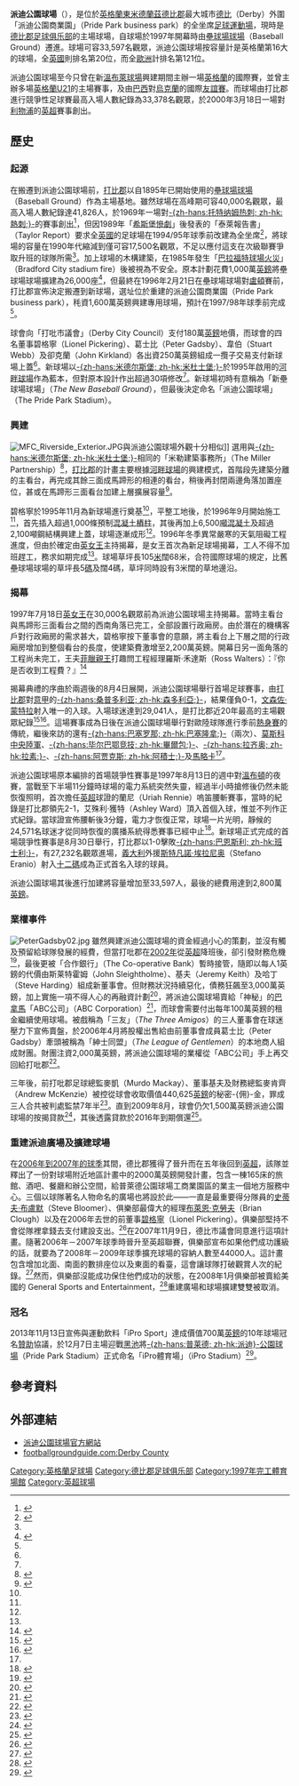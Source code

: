 {{noteTA|G1=足球
|T=zh-hans:普莱德公园球场;zh-hk:派迪公園球場;zh-tw:普萊德公園球場;
|1=zh-hans:普莱德公园球场;zh-hk:派迪公園球場;zh-tw:普萊德公園球場;
|2=zh-hans:普莱德公园;zh-hk:派迪公園;zh-tw:普萊德公園;
|3=zh-hans:德比郡足球俱乐部;zh-hk:打比郡足球會;zh-tw:德比郡足球俱樂部;
|4=zh-hans:德比郡;zh-hk:打比郡;zh-tw:德比郡;
|5=zh-hans:普莱德广场;zh-hk:派迪廣場;zh-tw:普萊德廣場;
}}
{{Infobox_Stadium
| stadium_name      = 派迪公園球場<br />''Pride Park Stadium''
| nickname          = Pride Park<br />iPro Stadium
| image             = [[Image:Pride_Park.jpg|300px]]
| location          = Pride Park<br />Derby DE24 8XL
| coordinates       = {{coord|52|54|54|N|1|26|50|W|type:landmark_region:GB|display=it}}
| broke_ground      = 1996年
| opened            = 1997年7月18日
| owner             = [[德比郡足球俱乐部|德比郡足球俱乐部]]
| operator          = 德比郡足球俱乐部
| surface           = 天然草
| construction_cost = 2,800萬[[英鎊|英鎊]]
| architect         = Miller Partnership
| former_names      =
| tenants           = [[德比郡足球俱乐部|德比郡足球俱乐部]]（1997–現在）
| seating_capacity  = 33,597人 
| dimensions        = 105 x 68 [[米_(單位)|米]]
|}}

'''派迪公園球場'''（{{lang-en|'''Pride Park Stadium'''}}），是位於[[英格蘭|英格蘭]][[東米德蘭茲|東米德蘭茲]][[德比郡|德比郡]]最大城市[[德比_(英格蘭)|德比]]（Derby）外圍「派迪公園商業園」（Pride Park business park）的全坐席[[足球|足球]][[運動場|運動場]]，現時是[[德比郡足球俱乐部|德比郡足球俱乐部]]的主場球場，自球場於1997年開幕時由[[壘球場球場|壘球場球場]]（Baseball Ground）遷進。球場可容33,597名觀眾，派迪公園球場按容量計是英格蘭第16大的球場，全[[英國|英國]]則排名第20位，而全[[歐洲|歐洲]]計排名第121位。

派迪公園球場至今只曾在新[[溫布萊球場|溫布萊球場]]興建期間主辦一場[[英格蘭足球代表隊|英格蘭]]的國際賽，並曾主辦多場[[英格蘭21歲以下足球代表隊|英格蘭U21]]的主場賽事，及由[[巴西國家足球隊|巴西]]對[[烏克蘭國家足球隊|烏克蘭]]的國際[[友誼賽|友誼賽]]。而球場由打比郡進行競爭性足球賽最高入場人數紀錄為33,378名觀眾，於2000年3月18日一場對[[利物浦足球俱乐部|利物浦]]的[[英超|英超]]賽事創出。

==歷史==
===起源===
在搬遷到派迪公園球場前，[[德比郡足球俱乐部|打比郡]]以自1895年已開始使用的[[壘球場球場|壘球場球場]]（Baseball Ground）作為主場基地。雖然球場在高峰期可容40,000名觀眾，最高入場人數紀錄達41,826人，於1969年一場對[[托特纳姆热刺足球俱乐部|-{zh-hans:托特纳姆热刺; zh-hk:熱刺;}-]]的賽事創出<ref name="BBGArticle">{{cite news | language=en | url=http://www.independent.co.uk/sport/football-derbys-muddy-oasis-of-sulphur-and-spectacle-1260743.html | publisher=''The Independent'' | title=Derby's muddy oasis of sulphur and spectacles | date=10 May 1997 | location=London | first=Jon | last=Culley | accessdate=2010-10-18 | archive-date=2019-12-01 | archive-url=https://web.archive.org/web/20191201133920/https://www.independent.co.uk/sport/football-derbys-muddy-oasis-of-sulphur-and-spectacle-1260743.html | dead-url=no }}</ref>，但因1989年「[[希斯堡慘劇|希斯堡慘劇]]」後發表的「泰萊報告書」（Taylor Report）要求全[[英國|英國]]的足球場在1994/95年球季前改建為全坐席<ref name="PPArticle">{{cite news |language=en |url=http://beehive.thisisderbyshire.co.uk/default.asp?WCI=SiteHome&ID=11165&PageID=65873 |publisher=''This Is Derbyshire'' |title=From a tip to super stadium in 46 Weeks |date=10 May 2004 |accessdate=2010-10-18 |archive-date=2011-09-26 |archive-url=https://web.archive.org/web/20110926231650/http://beehive.thisisderbyshire.co.uk/default.asp?WCI=SiteHome&ID=11165&PageID=65873 |dead-url=no }}</ref>，將球場的容量在1990年代縮減到僅可容17,500名觀眾，不足以應付這支在次級聯賽爭取升班的球隊所需<ref name="BBGArticle"/>。加上球場的木構建築，在1985年發生「[[布拉德福德城足球俱乐部#巴拉福特球場慘劇|巴拉福特球場火災]]」（Bradford City stadium fire）後被視為不安全。原本計劃花費1,000萬[[英鎊|英鎊]]將壘球場球場擴建為26,000座<ref name="PPSOS">{{cite news |language=en |url=http://www.prideparkstadium.com/web/pridepark/history |publisher=''Pride Park Stadium'' |title=Pride Park Stadium - History |date=5 June 2010 |deadurl=yes |archiveurl=https://web.archive.org/web/20100830074458/http://www.prideparkstadium.com/web/pridepark/history |archivedate=2010年8月30日 }}</ref>，但最終在1996年2月21日在壘球場球場對[[卢顿足球俱乐部|盧頓]]賽前，打比郡宣佈決定搬遷到新球場，選址位於重建的派迪公園商業園（Pride Park business park），秏資1,600萬英鎊興建專用球場，預計在1997/98年球季前完成<ref name="PPArticle"/>。

球會向「打吡市議會」（Derby City Council）支付180萬[[英鎊|英鎊]]地價，而球會的四名董事碧格寧（Lionel Pickering）、葛士比（Peter Gadsby）、韋伯（Stuart Webb）及卻克蘭（John Kirkland）各出資250萬英鎊組成一攬子交易支付新球場上蓋<ref name="PPArticle"/>。新球場以[[米德尔斯堡足球俱乐部|-{zh-hans:米德尔斯堡; zh-hk:米杜士堡;}-]]於1995年啟用的[[河畔球場|河畔球場]]作為藍本，但對原本設計作出超過30項修改<ref name="PPArticle"/>。新球場初時有意稱為「新壘球場球場」（''The New Baseball Ground''），但最後決定命名「派迪公園球場」（The Pride Park Stadium）。

===興建===
[[File:MFC_Riverside_Exterior.JPG|thumb]]與派迪公園球場外觀十分相似]]
選用與[[米德尔斯堡足球俱乐部|-{zh-hans:米德尔斯堡; zh-hk:米杜士堡;}-]]相同的「米勒建築事務所」（The Miller Partnership）<ref name="PPS2">{{cite book |last= Mortimer|first= Gerald |title= Derby County: The Complete Record |publisher=Breedon Books |year= 2006 |pages=56 |isbn= 1-85983-517-1}}</ref>，[[德比郡足球俱乐部|打比郡]]的計畫主要根據[[河畔球場|河畔球場]]的興建模式，首階段先建築分離的主看台，再完成其餘三面成馬蹄形的相連的看台，稍後再封閉兩邊角落加置座位，甚或在馬蹄形三面看台加建上層擴展容量<ref name="PPS1">{{cite book |last= Mortimer|first= Gerald |title= Derby County: The Complete Record|publisher=Breedon Books|year= 2006|pages=55|isbn= 1-85983-517-1}}</ref>。

碧格寧於1995年11月為新球場進行奠基<ref name="PPS2"/>，平整工地後，於1996年9月開始施工<ref name="PPS2"/>，首先插入超過1,000條預制[[混凝土|混凝土]][[樁基礎|樁柱]]，其後再加上6,500[[噸|噸]][[混凝土|混凝土]]及超過2,100噸鋼結構興建上蓋，球場逐漸成形<ref name="PPArticle"/>。1996年冬季異常嚴寒的天氣阻礙工程進度，但由於確定由[[伊丽莎白二世|英女王]]主持揭幕，是女王首次為新足球場揭幕，工人不得不加班趕工，務求如期完成<ref name="PPS2"/>。球場草坪長105[[米_(單位)|米]]闊68米，合符國際球場的規定，比舊壘球場球場的草坪長5[[碼|碼]]及闊4碼，草坪同時設有3米闊的草地邊沿。

===揭幕===
1997年7月18日[[伊丽莎白二世|英女王]]在30,000名觀眾前為派迪公園球場主持揭幕。當時主看台與馬蹄形三面看台之間的西南角落已完工，全部設置行政廂房。由於潛在的機構客戶對行政廂房的需求甚大，碧格寧按下董事會的意願，將主看台上下層之間的行政廂房增加到整個看台的長度，使建築費激增至2,200萬英鎊。開幕日另一面角落的工程尚未完工，王夫[[菲利普亲王_(爱丁堡公爵)|菲臘親王]]打趣問工程經理羅斯·禾達斯（Ross Walters）：『你是否收到工程費？』<ref name="PPS3">{{cite book |last= Mortimer|first= Gerald |title= Derby County: The Complete Record |publisher=Breedon Books |year= 2006 |pages=57 |isbn= 1-85983-517-1}}</ref>

揭幕典禮的序曲於兩週後的8月4日展開，派迪公園球場舉行首場足球賽事，由[[德比郡足球俱乐部|打比郡]]對[[意甲|意甲]]的[[桑普多利亞足球俱樂部|-{zh-hans:桑普多利亚; zh-hk:森多利亞;}-]]，結果僅負0-1，[[文森佐·蒙特拉|文森佐·蒙特拉]]射入唯一的入球。入場球迷達到29,041人，是打比郡近20年最高的主場觀眾紀錄<ref name="Sampgame">{{cite news| language =en| url =http://estand.org/derby/s9798/pres9798.html| publisher =From the Stand| title =1997/98: Preseason Matches| date =5 August 1997}}{{dead link|date=2018年3月 |bot=InternetArchiveBot |fix-attempted=yes }}</ref><ref name="preseason">{{cite news |language=en |url=http://www.dcfc.co.uk/page/NewsDetail/0,,10270~1056118,00.html |publisher=[[德比郡足球俱乐部|''dcfc.co.uk'']] |title=Europeans at Pride park |date=17 June 2007 |deadurl=yes |archiveurl=https://web.archive.org/web/20071009174504/http://www.dcfc.premiumtv.co.uk/page/NewsDetail/0,,10270~1056118,00.html |archivedate=2007年10月9日 }}</ref>。這場賽事成為日後在派迪公園球場舉行對歐陸球隊進行季前[[熱身賽|熱身賽]]的傳統，繼後來訪的還有[[巴塞隆納足球俱樂部|-{zh-hans:巴塞罗那; zh-hk:巴塞隆拿;}-]]（兩次）、[[莫斯科中央陆军体育俱乐部|莫斯科中央陸軍]]、[[畢爾巴鄂競技|-{zh-hans:毕尔巴鄂竞技; zh-hk:畢爾包;}-]]、[[拉齊奧足球俱樂部|-{zh-hans:拉齐奥; zh-hk:拉素;}-]]、[[阿贾克斯足球俱乐部|-{zh-hans:阿贾克斯; zh-hk:阿積士;}-]]及[[皇家馬略卡|馬略卡]]<ref name="preseason"/>。

派迪公園球場原本編排的首場競爭性賽事是1997年8月13日的週中對[[溫布頓足球會|溫布頓]]的夜賽，當戰至下半場11分鐘時球場的電力系統突然失靈，經過半小時搶修後仍然未能恢復照明，首次擔任[[英超|英超]]球證的蘭尼（Uriah Rennie）嗚笛腰斬賽事，當時的紀錄是打比郡領先2-1，艾殊利·獲特（Ashley Ward）頂入首個入球，惟並不列作正式紀錄。當球證宣佈腰斬後3分鐘，電力才恢復正常，球場一片光明，靜候的24,571名球迷才從同時恢復的廣播系統得悉賽事已經中止<ref name="Firstgameaband">{{cite news |language=en |url=http://www.independent.co.uk/sport/football-derbys-big-night-ends-in-the-dark-1245444.html |publisher=''The Independent'' |title=Derby's big night ends in the dark |date=14 August 1997 |location=London |first=Phil |last=Shaw |accessdate=2010-10-18 |archive-date=2019-12-02 |archive-url=https://web.archive.org/web/20191202034057/https://www.independent.co.uk/sport/football-derbys-big-night-ends-in-the-dark-1245444.html |dead-url=no }}</ref>。新球場正式完成的首場競爭性賽事是8月30日舉行，打比郡以1-0擊敗[[巴恩斯利足球俱乐部|-{zh-hans:巴恩斯利; zh-hk:班士利;}-]]，有27,232名觀眾進場，[[義大利|義大利]]外援[[斯特凡諾·埃拉尼奥|斯特凡諾·埃拉尼奥]]（Stefano Eranio）射入[[十二碼|十二碼]]成為正式首名入球的球員。

派迪公園球場其後進行加建將容量增加至33,597人，最後的總費用達到2,800萬[[英鎊|英鎊]]。

===業權事件===
[[File:PeterGadsby02.jpg|thumb]]
雖然興建派迪公園球場的資金經過小心的策劃，並沒有觸及預留給球隊發展的經費，但當打吡郡在[[2001年至2002年英格蘭超級聯賽|2002年]]從[[英超|英超]]降班後，卻引發財務危機<ref name="relegation">{{cite news| language = en| url = http://news.bbc.co.uk/sport1/hi/football/teams/d/derby_county/2716241.stm| publisher = [[BBC|BBC]] Sport| title = Derby counting the cost| date = 2 February 2003| first = Paul| last = Fletcher| accessdate = 2010-10-18| archive-date = 2004-07-30| archive-url = https://web.archive.org/web/20040730201803/http://news.bbc.co.uk/sport1/hi/football/teams/d/derby_county/2716241.stm| dead-url = no}}</ref>，最後更被「合作銀行」（The Co-operative Bank）暫時接管，隨即以每人1英鎊的代價由斯莱特霍姆（John Sleightholme）、基夫（Jeremy Keith）及哈丁（Steve Harding）組成新董事會。但財務狀況持續惡化，債務狂飆至3,000萬英鎊，加上實施一項不得人心的再融資計劃<ref name="unpop">{{cite book |last= Mortimer|first= Gerald |title= Derby County: The Complete Record|publisher=Breedon Books|year= 2006|pages=58|isbn= 1-85983-517-1}}</ref>，將派迪公園球場賣給「神秘」的[[巴拿馬|巴拿馬]]「ABC公司」（ABC Corporation）<ref name="affront">{{cite book |last= Mortimer|first= Gerald |title= Derby County: The Complete Record|publisher=Breedon Books|year= 2006|pages=39|isbn= 1-85983-517-1}}</ref>，而球會需要付出每年100萬英鎊的租金繼續使用球場。被戲稱為「三友」（''The Three Amigos''）的三人董事會在球迷壓力下宣佈賣盤，於2006年4月將股權出售給由前董事會成員葛士比（Peter Gadsby）牽頭被稱為「紳士同盟」（''The League of Gentlemen''）的本地商人組成財團。財團注資2,000萬英鎊，將派迪公園球場的業權從「ABC公司」手上再交回給打吡郡<ref>{{cite news|language=en|url=http://news.bbc.co.uk/sport1/hi/football/teams/d/derby_county/4954484.stm|title=Derby takeover deal is completed|publisher=[[BBC|BBC]] Sport|date=29 April 2006|accessdate=2010-10-18|archive-date=2007-09-10|archive-url=https://web.archive.org/web/20070910100041/http://news.bbc.co.uk/sport1/hi/football/teams/d/derby_county/4954484.stm|dead-url=no}}</ref>。 

三年後，前打吡郡足球總監麥凱（Murdo Mackay）、董事基夫及財務總監麥肯齊（Andrew McKenzie）被控從球會收取價值440,625[[英鎊|英鎊]]的秘密-{佣}-金，罪成三人合共被判處監禁7年半<ref name="verdict">{{cite news |language=en |title=Two guilty of club takeover fraud |url=http://news.bbc.co.uk/1/hi/england/derbyshire/8119183.stm |work=[[BBC|BBC]] News |date=25 June 2009}}</ref>。直到2009年8月，球會仍欠1,500萬英鎊派迪公園球場的按揭貸款<ref name="debts">{{cite web |language=en |title=Appleby: Rams' finances in fine health |publisher=''therams.co.uk'' |url=http://www.therams.co.uk/news/finances-fine-health/article-1275688-detail/article.html |date=21 August 2009 |access-date=2010-10-18 |archive-date=2009-08-26 |archive-url=https://web.archive.org/web/20090826093557/http://www.therams.co.uk/news/finances-fine-health/article-1275688-detail/article.html |dead-url=no }}</ref>，其後透露貸款於2016年到期償還<ref name="Glickinterview">{{cite web |language=en |title=Glick insists owners have a long-term goal as he answers fans' questions on Rams future |publisher=''therams.co.uk'' |url=http://www.therams.co.uk/news/Glick-insists-owners-long-term-goal-answers-fans-questions-Rams-future/article-2743604-detail/article.html |date=11 October 2010 |access-date=2010-10-18 |archive-date=2010-10-14 |archive-url=https://web.archive.org/web/20101014184418/http://www.therams.co.uk/news/Glick-insists-owners-long-term-goal-answers-fans-questions-Rams-future/article-2743604-detail/article.html |dead-url=no }}</ref>。

===重建派迪廣場及擴建球場===
在[[2006年至2007年英格蘭超級聯賽|2006年到2007年的球季]]其間，德比郡獲得了晉升而在五年後回到[[英格蘭超級足球聯賽|英超]]，該隊並釋出了一份對球場附近地區計畫中的2000萬英鎊開發計畫，包含一棟165床的旅館、酒吧、餐廳和辦公空間，給普萊德公園球場工商業園區的業主一個地方服務中心。三個以球隊著名人物命名的廣場也將設於此——一直是最重要得分隊員的[[史蒂夫·布盧默|史蒂夫·布盧默]]（Steve Bloomer）、俱樂部最偉大的經理[[布萊恩·克勞夫|布萊恩·克勞夫]]（Brian Clough）以及在2006年去世的前董事[[碧格寧|碧格寧]]（Lionel Pickering）。俱樂部堅持不會從隊裡拿錢去支付建設支出。<ref name="Plaza">{{cite news| url = http://www.bbc.co.uk/derby/content/articles/2007/04/26/pride_park_hotel_development_feature.shtml| publisher = BBC Sport| title = Rams announce £20m Pride Park development| date = 27 April 2007| accessdate = 2010-10-18| archive-date = 2018-10-05| archive-url = https://web.archive.org/web/20181005222427/http://www.bbc.co.uk/derby/content/articles/2007/04/26/pride_park_hotel_development_feature.shtml| dead-url = no}}</ref>在2007年11月9日，德比市議會同意進行這項計畫。隨著2006年－2007年球季時晉升至英超聯賽，俱樂部宣布如果他們成功護級的話，就要為了2008年－2009年球季擴充球場的容納人數至44000人。這計畫包含增加北面、南面的數排座位以及東面的看臺，這會讓球隊打破觀賞人次的紀錄。<ref name="Promotionexpansion">{{cite web | url =http://www.burtonmail.co.uk/Sport/Rams-plan-stadium-expansion.htm | publisher =www.burtonmail.co.uk | title =Rams plan stadium expansion | date =14 June 2007 }}{{dead link|date=2018年3月 |bot=InternetArchiveBot |fix-attempted=yes }}</ref>然而，俱樂部沒能成功保住他們成功的狀態，在2008年1月俱樂部被賣給美國的 General Sports and Entertainment，<ref name="newowners">{{cite news| url =http://news.bbc.co.uk/sport1/hi/football/teams/d/derby_county/7210230.stm| publisher =BBC Sport| title =New owners reveal Derby ambition| date =28 January 2008| accessdate =2010-10-18| archive-date =2016-01-13| archive-url =https://web.archive.org/web/20160113005415/http://news.bbc.co.uk/sport1/hi/football/teams/d/derby_county/7210230.stm| dead-url =no}}</ref>重建廣場和球場擴建雙雙被取消。

=== 冠名 ===
2013年11月13日宣佈與運動飲料「iPro Sport」達成價值700萬[[英鎊|英鎊]]的10年球場冠名[[贊助|贊助]]協議，於12月7日主場迎戰[[黑池足球會|黑池]]將[[派迪公園球場|-{zh-hans:普莱德; zh-hk:派迪}-公園球場]]（Pride Park Stadium）正式命名「iPro體育場」（iPro Stadium）<ref name="iPro Stadium">{{citenews |language=en |url=http://www.bbc.co.uk/sport/0/football/24930477 |title=Derby County: Pride Park to be renamed the iPro Stadium |work=''[[BBC_Sport|BBC Sport]]'' |date=2013-11-13 |accessdate=2013-11-16 |archive-date=2013-11-16 |archive-url=https://web.archive.org/web/20131116054047/http://www.bbc.co.uk/sport/0/football/24930477 |dead-url=no }}</ref>。

==參考資料==
{{reflist}}

==外部連結==
{{Commons category|Pride Park Stadium}}
* [http://www.prideparkstadium.com/ 派迪公園球場官方網站] {{Wayback|url=http://www.prideparkstadium.com/ |date=20080516025946 }}
* [https://web.archive.org/web/20120826044430/http://www.footballgroundguide.com/derby_county/ footballgroundguide.com:Derby County]

{{英冠球場}}
{{英超球場}}

{{DEFAULTSORT:Pride Park Stadium}}
[[Category:英格蘭足球場|Category:英格蘭足球場]]
[[Category:德比郡足球俱乐部|Category:德比郡足球俱乐部]]
[[Category:1997年完工體育場館|Category:1997年完工體育場館]]
[[Category:英超球場|Category:英超球場]]